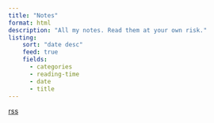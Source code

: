 ```yaml
---
title: "Notes"
format: html
description: "All my notes. Read them at your own risk."
listing:
    sort: "date desc"
    feed: true
    fields:
      - categories
      - reading-time
      - date
      - title
---
```


[rss](index.xml)